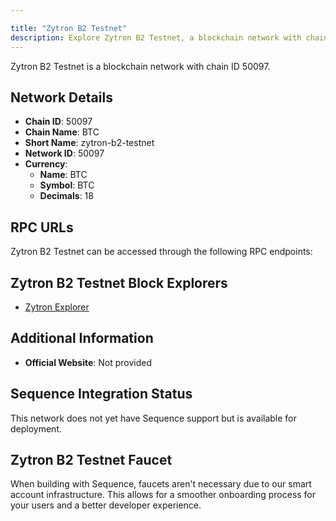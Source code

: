 ```yaml
---

title: "Zytron B2 Testnet"
description: Explore Zytron B2 Testnet, a blockchain network with chain ID 50097. Learn about its native currency, BTC, and how to interact with the network.
---
```




Zytron B2 Testnet is a blockchain network with chain ID 50097.

## Network Details

- **Chain ID**: 50097
- **Chain Name**: BTC
- **Short Name**: zytron-b2-testnet
- **Network ID**: 50097
- **Currency**: 
  - **Name**: BTC
  - **Symbol**: BTC
  - **Decimals**: 18

## RPC URLs

Zytron B2 Testnet can be accessed through the following RPC endpoints:



## Zytron B2 Testnet Block Explorers

- [Zytron Explorer](http://b2-testnet-zytron-blockscout.zypher.game/)

## Additional Information

- **Official Website**: Not provided

## Sequence Integration Status

This network does not yet have Sequence support but is available for deployment.

## Zytron B2 Testnet Faucet

When building with Sequence, faucets aren't necessary due to our smart account infrastructure. This allows for a smoother onboarding process for your users and a better developer experience.
